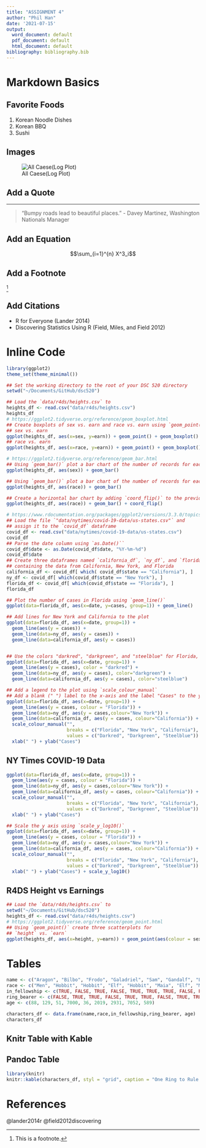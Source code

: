 ```yaml
---
title: "ASSIGNMENT 4"
author: "Phil Han"
date: '2021-07-15'
output:
  word_document: default
  pdf_document: default
  html_document: default
bibliography: bibliography.bib
---
```




# Markdown Basics

## Favorite Foods
1. Korean Noodle Dishes
2. Korean BBQ
3. Sushi

## Images

![All Caese(Log Plot)](plots/10-all-cases-log.png)

## Add a Quote
***
> "Bumpy roads lead to beautiful places." - Davey Martinez, Washington Nationals Manager

## Add an Equation
$$\sum_{i=1}^{n} X^3_i$$

## Add a Footnote
^[This is a footnote.]

## Add Citations

* R for Everyone (Lander 2014)
* Discovering Statistics Using R (Field, Miles, and Field 2012)

# Inline Code
```r
library(ggplot2)
theme_set(theme_minimal())

## Set the working directory to the root of your DSC 520 directory
setwd("~/Documents/GitHub/dsc520")

## Load the `data/r4ds/heights.csv` to
heights_df <- read.csv("data/r4ds/heights.csv")
heights_df
# https://ggplot2.tidyverse.org/reference/geom_boxplot.html
## Create boxplots of sex vs. earn and race vs. earn using `geom_point()` and `geom_boxplot()`
## sex vs. earn
ggplot(heights_df, aes(x=sex, y=earn)) + geom_point() + geom_boxplot()
## race vs. earn
ggplot(heights_df, aes(x=race, y=earn)) + geom_point() + geom_boxplot()

# https://ggplot2.tidyverse.org/reference/geom_bar.html
## Using `geom_bar()` plot a bar chart of the number of records for each `sex`
ggplot(heights_df, aes(sex)) + geom_bar()

## Using `geom_bar()` plot a bar chart of the number of records for each race
ggplot(heights_df, aes(race)) + geom_bar()

## Create a horizontal bar chart by adding `coord_flip()` to the previous plot
ggplot(heights_df, aes(race)) + geom_bar() + coord_flip()

# https://www.rdocumentation.org/packages/ggplot2/versions/3.3.0/topics/geom_path
## Load the file `"data/nytimes/covid-19-data/us-states.csv"` and
## assign it to the `covid_df` dataframe
covid_df <- read.csv("data/nytimes/covid-19-data/us-states.csv")
covid_df
## Parse the date column using `as.Date()``
covid_df$date <- as.Date(covid_df$date, "%Y-%m-%d")
covid_df$date
## Create three dataframes named `california_df`, `ny_df`, and `florida_df`
## containing the data from California, New York, and Florida
california_df <- covid_df[ which( covid_df$state == "California"), ]
ny_df <- covid_df[ which(covid_df$state == "New York"), ]
florida_df <- covid_df[ which(covid_df$state == "Florida"), ]
florida_df

## Plot the number of cases in Florida using `geom_line()`
ggplot(data=florida_df, aes(x=date, y=cases, group=1)) + geom_line()

## Add lines for New York and California to the plot
ggplot(data=florida_df, aes(x=date, group=1)) + 
  geom_line(aes(y = cases)) +
  geom_line(data=ny_df, aes(y = cases)) +
  geom_line(data=california_df, aes(y = cases))


## Use the colors "darkred", "darkgreen", and "steelblue" for Florida, New York, and California
ggplot(data=florida_df, aes(x=date, group=1)) +
  geom_line(aes(y = cases), color = "darkred") +
  geom_line(data=ny_df, aes(y = cases), color="darkgreen") +
  geom_line(data=california_df, aes(y = cases), color="steelblue")

## Add a legend to the plot using `scale_colour_manual`
## Add a blank (" ") label to the x-axis and the label "Cases" to the y axis
ggplot(data=florida_df, aes(x=date, group=1)) +
  geom_line(aes(y = cases, colour = "Florida")) +
  geom_line(data=ny_df, aes(y = cases,colour="New York")) +
  geom_line(data=california_df, aes(y = cases, colour="California")) +
  scale_colour_manual("",
                      breaks = c("Florida", "New York", "California"),
                      values = c("Darkred", "Darkgreen", "Steelblue")) +
  xlab(" ") + ylab("Cases")
```

## NY Times COVID-19 Data
```r
ggplot(data=florida_df, aes(x=date, group=1)) +
  geom_line(aes(y = cases, colour = "Florida")) +
  geom_line(data=ny_df, aes(y = cases,colour="New York")) +
  geom_line(data=california_df, aes(y = cases, colour="California")) +
  scale_colour_manual("",
                      breaks = c("Florida", "New York", "California"),
                      values = c("Darkred", "Darkgreen", "Steelblue")) +
  xlab(" ") + ylab("Cases")

## Scale the y axis using `scale_y_log10()`
ggplot(data=florida_df, aes(x=date, group=1)) +
  geom_line(aes(y = cases, colour = "Florida")) +
  geom_line(data=ny_df, aes(y = cases,colour="New York")) +
  geom_line(data=california_df, aes(y = cases, colour="California")) +
  scale_colour_manual("",
                      breaks = c("Florida", "New York", "California"),
                      values = c("Darkred", "Darkgreen", "Steelblue")) +
  xlab(" ") + ylab("Cases") + scale_y_log10()

```

## R4DS Height vs Earnings
```r
## Load the `data/r4ds/heights.csv` to
setwd("~/Documents/GitHub/dsc520")
heights_df <- read.csv("data/r4ds/heights.csv")
# https://ggplot2.tidyverse.org/reference/geom_point.html
## Using `geom_point()` create three scatterplots for
## `height` vs. `earn`
ggplot(heights_df, aes(x=height, y=earn)) + geom_point(aes(colour = sex))
```
# Tables

```r
name <- c("Aragon", "Bilbo", "Frodo", "Galadriel", "Sam", "Gandalf", "Legolas", "Sauron", "Gollum")
race <- c("Men", "Hobbit", "Hobbit", "Elf", "Hobbit", "Maia", "Elf", "Maia", "Hobbit")
in_fellowship <- c(TRUE, FALSE, TRUE, FALSE, TRUE, TRUE, TRUE, FALSE, FALSE)
ring_bearer <- c(FALSE, TRUE, TRUE, FALSE, TRUE, TRUE, FALSE, TRUE, TRUE)
age <- c(88, 129, 51, 7000, 36, 2019, 2931, 7052, 589)

characters_df <- data.frame(name,race,in_fellowship,ring_bearer, age)
characters_df
```

## Knitr Table with Kable
## Pandoc Table
```r
library(knitr)
knitr::kable(characters_df, styl = "grid", caption = "One Ring to Rule Them All")
```

# References
@lander2014r
@field2012discovering

